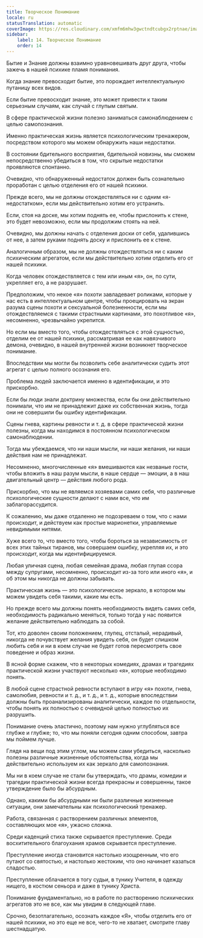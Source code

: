 ```yaml
---
title: Творческое Понимание
locale: ru
statusTranslation: automatic
coverImage: https://res.cloudinary.com/xmfm6mhw3gwctndtcubgx2rptnae/image/upload/v1741354419/small_cover_la_gran_rebelion_28716e29d2.webp
sidebar:
    label: 14. Творческое Понимание
    order: 14
---
```

Бытие и Знание должны взаимно уравновешивать друг друга, чтобы зажечь в нашей психике пламя понимания.

Когда знание превосходит бытие, это порождает интеллектуальную путаницу всех видов.

Если бытие превосходит знание, это может привести к таким серьезным случаям, как случай с глупым святым.

В сфере практической жизни полезно заниматься самонаблюдением с целью самопознания.

Именно практическая жизнь является психологическим тренажером, посредством которого мы можем обнаружить наши недостатки.

В состоянии бдительного восприятия, бдительной новизны, мы сможем непосредственно убедиться в том, что скрытые недостатки проявляются спонтанно.

Очевидно, что обнаруженный недостаток должен быть сознательно проработан с целью отделения его от нашей психики.

Прежде всего, мы не должны отождествляться ни с одним «я-недостатком», если мы действительно хотим его устранить.

Если, стоя на доске, мы хотим поднять ее, чтобы прислонить к стене, это будет невозможно, если мы продолжим стоять на ней.

Очевидно, мы должны начать с отделения доски от себя, удалившись от нее, а затем руками поднять доску и прислонить ее к стене.

Аналогичным образом, мы не должны отождествляться ни с каким психическим агрегатом, если мы действительно хотим отделить его от нашей психики.

Когда человек отождествляется с тем или иным «я», он, по сути, укрепляет его, а не разрушает.

Предположим, что некое «я» похоти завладевает роликами, которые у нас есть в интеллектуальном центре, чтобы проецировать на экран разума сцены похоти и сексуальной болезненности, если мы отождествляемся с такими страстными картинами, это похотливое «я», несомненно, чрезвычайно укрепится.

Но если мы вместо того, чтобы отождествляться с этой сущностью, отделим ее от нашей психики, рассматривая ее как навязчивого демона, очевидно, в нашей внутренней жизни возникнет творческое понимание.

Впоследствии мы могли бы позволить себе аналитически судить этот агрегат с целью полного осознания его.

Проблема людей заключается именно в идентификации, и это прискорбно.

Если бы люди знали доктрину множества, если бы они действительно понимали, что им не принадлежит даже их собственная жизнь, тогда они не совершили бы ошибку идентификации.

Сцены гнева, картины ревности и т. д. в сфере практической жизни полезны, когда мы находимся в постоянном психологическом самонаблюдении.

Тогда мы убеждаемся, что ни наши мысли, ни наши желания, ни наши действия нам не принадлежат.

Несомненно, многочисленные «я» вмешиваются как незваные гости, чтобы вложить в наш разум мысли, в наше сердце — эмоции, а в наш двигательный центр — действия любого рода.

Прискорбно, что мы не являемся хозяевами самих себя, что различные психологические сущности делают с нами все, что им заблагорассудится.

К сожалению, мы даже отдаленно не подозреваем о том, что с нами происходит, и действуем как простые марионетки, управляемые невидимыми нитями.

Хуже всего то, что вместо того, чтобы бороться за независимость от всех этих тайных тиранов, мы совершаем ошибку, укрепляя их, и это происходит, когда мы идентифицируемся.

Любая уличная сцена, любая семейная драма, любая глупая ссора между супругами, несомненно, происходит из-за того или иного «я», и об этом мы никогда не должны забывать.

Практическая жизнь — это психологическое зеркало, в котором мы можем увидеть себя такими, какие мы есть.

Но прежде всего мы должны понять необходимость видеть самих себя, необходимость радикально меняться, только тогда у нас появится желание действительно наблюдать за собой.

Тот, кто доволен своим положением, глупец, отсталый, нерадивый, никогда не почувствует желания увидеть себя, он будет слишком любить себя и ни в коем случае не будет готов пересмотреть свое поведение и образ жизни.

В ясной форме скажем, что в некоторых комедиях, драмах и трагедиях практической жизни участвуют несколько «я», которые необходимо понять.

В любой сцене страстной ревности вступают в игру «я» похоти, гнева, самолюбия, ревности и т. д., и т. д., и т. д., которые впоследствии должны быть проанализированы аналитически, каждое по отдельности, чтобы понять их полностью с очевидной целью полностью их разрушить.

Понимание очень эластично, поэтому нам нужно углубляться все глубже и глубже; то, что мы поняли сегодня одним способом, завтра мы поймем лучше.

Глядя на вещи под этим углом, мы можем сами убедиться, насколько полезны различные жизненные обстоятельства, когда мы действительно используем их как зеркало для самопознания.

Мы ни в коем случае не стали бы утверждать, что драмы, комедии и трагедии практической жизни всегда прекрасны и совершенны, такое утверждение было бы абсурдным.

Однако, какими бы абсурдными ни были различные жизненные ситуации, они замечательны как психологический тренажер.

Работа, связанная с растворением различных элементов, составляющих мое «я», ужасно сложна.

Среди каденций стиха также скрывается преступление. Среди восхитительного благоухания храмов скрывается преступление.

Преступление иногда становится настолько изощренным, что его путают со святостью, и настолько жестоким, что оно начинает казаться сладостью.

Преступление облачается в тогу судьи, в тунику Учителя, в одежду нищего, в костюм сеньора и даже в тунику Христа.

Понимание фундаментально, но в работе по растворению психических агрегатов это не все, как мы увидим в следующей главе.

Срочно, безотлагательно, осознать каждое «Я», чтобы отделить его от нашей психики, но это еще не все, чего-то не хватает, смотрите главу шестнадцатую.

